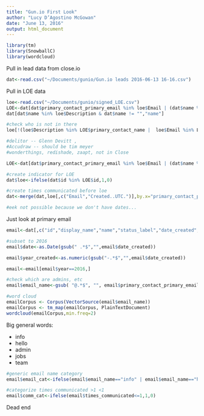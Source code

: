 ```yaml
---
title: "Gun.io First Look"
author: "Lucy D’Agostino McGowan"
date: "June 13, 2016"
output: html_document
---
```

```r
library(tm)
library(SnowballC)
library(wordcloud)
```

Pull in lead data from close.io
```r
dat<-read.csv("~/Documents/gunio/Gun.io leads 2016-06-13 16-16.csv")
```

Pull in LOE data
```r
loe<-read.csv("~/Documents/gunio/signed_LOE.csv")
LOE<-dat[dat$primary_contact_primary_email %in% loe$Email | (dat$name %in% loe$Description & dat$name != "") | (dat$display_name %in% loe$Description & dat$display_name != "") ,]
dat[dat$name %in% loe$Description & dat$name != "","name"]

#check who is not in there
loe[!(loe$Description %in% LOE$primary_contact_name |  loe$Email %in% LOE$primary_contact_primary_email),]

#delitor -- Glenn Devitt , 
#Accudraw -- should be tim meyer
#wonderthings, redishade, zaapt, not in Close

LOE<-dat[dat$primary_contact_primary_email %in% loe$Email | (dat$name %in% loe$Description & dat$name != "") | (dat$display_name %in% loe$Description & dat$display_name != "") | dat$display_name %in% c("Tim Meyer","Glenn Devitt") ,]

#create indicator for LOE
dat$loe<-ifelse(dat$id %in% LOE$id,1,0)

#create times communicated before loe
dat<-merge(dat,loe[,c("Email","Created..UTC.")],by.x="primary_contact_primary_email",by.y="Email",all.x=T)

#eek not possible because we don't have dates...
```
Just look at primary email


```r
email<-dat[,c("id","display_name","name","status_label","date_created","primary_contact_primary_email","times_communicated","primary_opportunity_value")]

#subset to 2016
email$date<-as.Date(gsub(" .*$","",email$date_created))

email$year_created<-as.numeric(gsub("-.*$","",email$date_created))

email<-email[email$year==2016,]

#check which are admins, etc
email$email_name<-gsub( "@.*$", "", email$primary_contact_primary_email )

#word cloud
emailCorpus <- Corpus(VectorSource(email$email_name))
emailCorpus <- tm_map(emailCorpus, PlainTextDocument)
wordcloud(emailCorpus,min.freq=2)

```

Big general words: 

- info
- hello
- admin
- jobs
- team 

```r
#generic email name category
email$email_cat<-ifelse(email$email_name=="info" | email$email_name=="hello" | email$email_name=="admin" | email$email_name=="jobs"|email$email_name=="team",1,0)

#categorize times communicated >1 <1
email$comm_cat<-ifelse(email$times_communicated<=1,1,0)

```
Dead end


